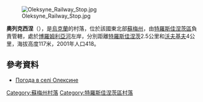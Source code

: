 [[Image:Oleksyne_Railway_Stop.jpg|right]]

'''奧列克西涅'''（{{lang-uk|Олексине}}），是[[烏克蘭|烏克蘭]]的村落，位於該國東北部[[蘇梅州|蘇梅州]]，由[[特羅斯佳涅茨區|特羅斯佳涅茨區]]負責管轄，處於[[博羅姆利亞河|博羅姆利亞河]]左岸，分別距離[[特羅斯佳涅茨|特羅斯佳涅茨]]2.5公里和[[沃夫基夫_(特羅斯佳涅茨區)|沃夫基夫]]4公里，海拔高度117米，2001年人口418。

{{coord|50|31|20|N|34|56|7|E|scale:100000|display=title}}

==參考資料==
* [http://weather.in.ua/ua/symskaja/18788 Погода в селі Олексине] {{Wayback|url=http://weather.in.ua/ua/symskaja/18788 |date=20111220000122 }}

{{DEFAULTSORT:Олексине}}
[[Category:蘇梅州村落|Category:蘇梅州村落]]
[[Category:特羅斯佳涅茨區村落|Category:特羅斯佳涅茨區村落]]


{{Sumy-geo-stub}}